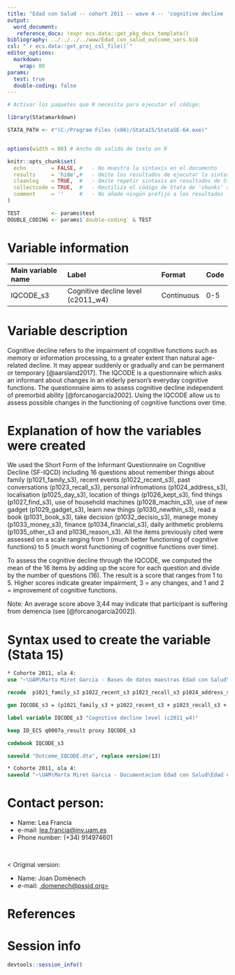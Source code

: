 ```yaml
---
title: "Edad con Salud -- cohort 2011 -- wave 4 -- 'cognitive decline (IQCODE)'"
output:
  word_document:
   reference_docx: !expr ecs.data::get_pkg_docx_template()
bibliography: ../../../../www/Edad_con_salud_outcome_vars.bib 
csl: "`r ecs.data::get_proj_csl_file()`"
editor_options: 
  markdown:
    wrap: 80
params:
  test: true
  double-coding: false
---
```


```r
# Activar los paquetes que R necesita para ejecutar el código:

library(Statamarkdown)

STATA_PATH <- r"(C:/Program Files (x86)/Stata15/StataSE-64.exe)"


options(width = 88) # Ancho de salida de texto en R

knitr::opts_chunk$set(
  echo        = FALSE, #   - No muestra la sintaxis en el documento
  results     = 'hide',#   - Omite los resultados de ejecutar la sintaxis
  cleanlog    = TRUE,  #   - Omite repetir sintaxis en resultados de Stata
  collectcode = TRUE,  #   - Reutiliza el código de Stata de 'chunks' anteriores
  comment     = ''     #   - No añade ningún prefijo a los resultados
)

TEST          <- params$test
DOUBLE_CODING <- params$`double-coding` & TEST
```

# Variable information

| Main variable name | Label                              | Format     | Code |
|:-------------------|:-----------------------------------|:-----------|:-----|
| IQCODE_s3          | Cognitive decline level (c2011_w4) | Continuous | 0-5  |

# Variable description

Cognitive decline refers to the impairment of cognitive functions such as memory
or information processing, to a greater extent than natural age-related decline.
It may appear suddenly or gradually and can be permanent or temporary
[@aarsland2017]. The IQCODE is a questionnaire which asks an informant about
changes in an elderly person's everyday cognitive functions. The questionnaire
aims to assess cognitive decline independent of premorbid ability
[@forcanogarcía2002]. Using the IQCODE allow us to assess possible changes in
the functioning of cognitive functions over time.

# Explanation of how the variables were created

We used the Short Form of the Informant Questionnaire on Cognitive Decline
(SF-IQCD) including 16 questions about remember things about family
(p1021_family_s3), recent events (p1022_recent_s3), past conversations
(p1023_recall_s3), personal infromations (p1024_address_s3), localisation
(p1025_day_s3), location of things (p1026_kept_s3), find things (p1027_find_s3),
use of household machines (p1028_machin_s3), use of new gadget
(p1029_gadget_s3), learn new things (p1030_newthin_s3), read a book
(p1031_book_s3), take decision (p1032_decisio_s3), manege money
(p1033_money_s3), finance (p1034_financial_s3), daily arithmetic problems
(p1035_other_s3 and p1036_reason_s3). All the items previously cited were
assessed on a scale ranging from 1 (much better functioning of cognitive
functions) to 5 (much worst functioning of cognitive functions over time).

To assess the cognitive decline through the IQCODE, we computed the mean of the
16 items by adding up the score for each question and divide by the number of
questions (16). The result is a score that ranges from 1 to 5. Higher scores
indicate greater impairment, 3 = any changes, and 1 and 2 = improvement of
cognitive functions.

Note: An average score above 3,44 may indicate that participant is suffering
from demencia (see [@forcanogarcía2002]).

# Syntax used to create the variable (Stata 15)

```stata
* Cohorte 2011, ola 4:
use "~\UAM\Marta Miret Garcia - Bases de datos maestras Edad con Salud\Ola_4\Cohorte 2011\rawdata_c2011w4.dta"
```

```stata
recode  p1021_family_s3 p1022_recent_s3 p1023_recall_s3 p1024_address_s3 p1025_day_s3 p1026_kept_s3 p1027_find_s3 p1028_machin_s3 p1029_gadget_s3 p1030_newthin_s3 p1031_book_s3 p1032_decisio_s3 p1033_money_s3 p1034_financial_s3 p1035_other_s3 p1036_reason_s3 (888=.) (999=.)

gen IQCODE_s3 = (p1021_family_s3 + p1022_recent_s3 + p1023_recall_s3 + p1024_address_s3 + p1025_day_s3 + p1026_kept_s3 + p1027_find_s3 + p1028_machin_s3 + p1029_gadget_s3 + p1030_newthin_s3 + p1031_book_s3 + p1032_decisio_s3 + p1033_money_s3 + p1034_financial_s3 + p1035_other_s3 + p1036_reason_s3)/16

label variable IQCODE_s3 "Cognitive decline level (c2011_w4)"

```

```stata
keep ID_ECS q0007a_result proxy IQCODE_s3

codebook IQCODE_s3
```

```stata
saveold "Outcome_IQCODE.dta", replace version(13)
```

```stata

* Cohorte 2011, ola 4:
saveold "~\UAM\Marta Miret Garcia - Documentacion Edad con Salud\Edad con salud - Ola 4\Outcomes\Cohorte 2011\Outcome datasets\Outcome_IQCODE.dta", replace version(13)

```

# Contact person:

-   Name: Lea Francia
-   e-mail: [lea.francia\@inv.uam.es](mailto:lea.francia@inv.uam.es){.email}
-   Phone number: (+34) 914974601

<br>

\< Original version:

-   Name: Joan Domènech
-   e-mail: [\j.domenech\@pssjd.org\>](mailto:j.domenech@pssjd.org){.email}

# References

::: {#refs}
:::

\newpage

# Session info

```r
devtools::session_info()
```
